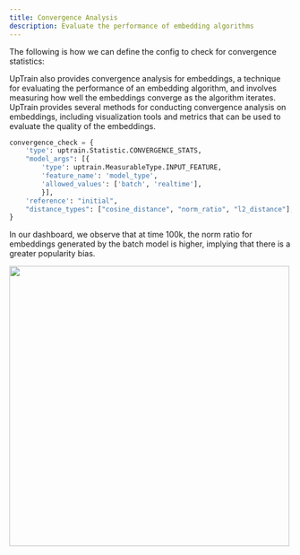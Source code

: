 ```yaml
---
title: Convergence Analysis
description: Evaluate the performance of embedding algorithms
---
```


The following is how we can define the config to check for convergence statistics:

UpTrain also provides convergence analysis for embeddings, a technique for evaluating the performance of an embedding algorithm, and involves measuring how well the embeddings converge as the algorithm iterates. UpTrain provides several methods for conducting convergence analysis on embeddings, including visualization tools and metrics that can be used to evaluate the quality of the embeddings. 

```python
convergence_check = {
    'type': uptrain.Statistic.CONVERGENCE_STATS,
    "model_args": [{
        'type': uptrain.MeasurableType.INPUT_FEATURE,
        'feature_name': 'model_type',
        'allowed_values': ['batch', 'realtime'],
        }],
    'reference': "initial",
    "distance_types": ["cosine_distance", "norm_ratio", "l2_distance"],
}
```

In our dashboard, we observe that at time 100k, the norm ratio for embeddings generated by the batch model is higher, implying that there is a greater popularity bias.

<Frame caption="Norm ratio of embeddings w.r.t. initial embeddings at time 100k">
  <img width="500" src="https://uptrain-demo.s3.us-west-1.amazonaws.com/statistics/norm-ratio.png"/>
</Frame>
